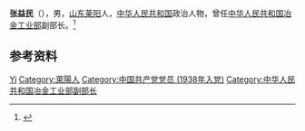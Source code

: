 '''张益民'''（{{bd|？||2000年|}}），男，[[山东|山东]][[莱阳|莱阳]]人，[[中华人民共和国|中华人民共和国]]政治人物，曾任[[中华人民共和国冶金工业部|中华人民共和国冶金工业部]]副部长。<ref>{{Cite web|title=张益民地委书记|url=http://www.4yjd.cn/warpersonshow.asp?id=7555|accessdate=2020-12-15|work=四野历史资料网}}{{Dead link}}</ref>

== 参考资料 ==
{{reflist}}

{{中国人物小作品}}

{{Authority control}}
{{DEFAULTSORT:Zhang张}}
[[Category:张姓|Yi]]
[[Category:萊陽人|Category:萊陽人]]
[[Category:中国共产党党员_(1938年入党)|Category:中国共产党党员 (1938年入党)]]
[[Category:中华人民共和国冶金工业部副部长|Category:中华人民共和国冶金工业部副部长]]